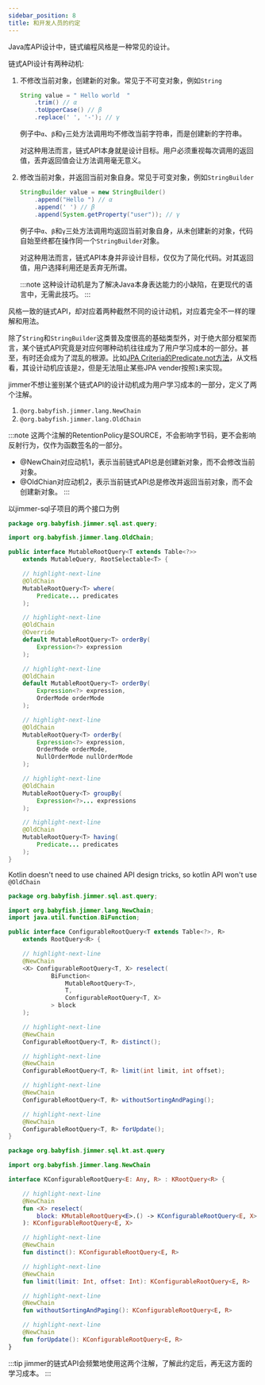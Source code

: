 ```yaml
---
sidebar_position: 8
title: 和开发人员的约定
---
```



Java库API设计中，链式编程风格是一种常见的设计。

链式API设计有两种动机:

1. 不修改当前对象，创建新的对象。常见于不可变对象，例如`String`

    ```java
    String value = " Hello world  "
        .trim() // α
        .toUpperCase() // β
        .replace(' ', '-'); // γ
    ```

    例子中`α`、`β`和`γ`三处方法调用均不修改当前字符串，而是创建新的字符串。

    对这种用法而言，链式API本身就是设计目标。用户必须重视每次调用的返回值，丢弃返回值会让方法调用毫无意义。

2. 修改当前对象，并返回当前对象自身。常见于可变对象，例如`StringBuilder`

    ```java
    StringBuilder value = new StringBuilder()
        .append("Hello ") // α
        .append(' ') // β
        .append(System.getProperty("user")); // γ
    ```

    例子中`α`、`β`和`γ`三处方法调用均返回当前对象自身，从未创建新的对象，代码自始至终都在操作同一个`StringBuilder`对象。

    对这种用法而言，链式API本身并非设计目标，仅仅为了简化代码。对其返回值，用户选择利用还是丢弃无所谓。

    :::note
    这种设计动机是为了解决Java本身表达能力的小缺陷，在更现代的语言中，无需此技巧。
    :::

风格一致的链式API，却对应着两种截然不同的设计动机，对应着完全不一样的理解和用法。

除了`String`和`StringBuilder`这类普及度很高的基础类型外，对于绝大部分框架而言，某个链式API究竟是对应何哪种动机往往成为了用户学习成本的一部分。甚至，有时还会成为了混乱的根源。比如[JPA Criteria的Predicate.not方法](https://docs.oracle.com/javaee/7/api/javax/persistence/criteria/Predicate.html#not--)，从文档看，其设计动机应该是`2`，但是无法阻止某些JPA vender按照`1`来实现。

jimmer不想让鉴别某个链式API的设计动机成为用户学习成本的一部分，定义了两个注解。

1. `@org.babyfish.jimmer.lang.NewChain`
2. `@org.babyfish.jimmer.lang.OldChain`

:::note
这两个注解的RetentionPolicy是SOURCE，不会影响字节码，更不会影响反射行为，仅作为函数签名的一部分。

- @NewChain对应动机1，表示当前链式API总是创建新对象，而不会修改当前对象。
- @OldChian对应动机2，表示当前链式API总是修改并返回当前对象，而不会创建新对象。
:::

以jimmer-sql子项目的两个接口为例

<Tabs groupId="language">
<TabItem value="java" label="Java">

```java title="MutableQuery.java"
package org.babyfish.jimmer.sql.ast.query;

import org.babyfish.jimmer.lang.OldChain;

public interface MutableRootQuery<T extends Table<?>> 
    extends MutableQuery, RootSelectable<T> {

    // highlight-next-line
    @OldChain
    MutableRootQuery<T> where(
        Predicate... predicates
    );

    // highlight-next-line
    @OldChain
    @Override
    default MutableRootQuery<T> orderBy(
        Expression<?> expression
    );

    // highlight-next-line
    @OldChain
    default MutableRootQuery<T> orderBy(
        Expression<?> expression, 
        OrderMode orderMode
    );

    // highlight-next-line
    @OldChain
    MutableRootQuery<T> orderBy(
        Expression<?> expression, 
        OrderMode orderMode, 
        NullOrderMode nullOrderMode
    );

    // highlight-next-line
    @OldChain
    MutableRootQuery<T> groupBy(
        Expression<?>... expressions
    );

    // highlight-next-line
    @OldChain
    MutableRootQuery<T> having(
        Predicate... predicates
    );
}
```

</TabItem>
<TabItem value="kotlin" label="Kotlin">

Kotlin doesn't need to use chained API design tricks, so kotlin API won't use `@OldChain`

</TabItem>
</Tabs>

<Tabs groupId="language">
<TabItem value="java" label="Java">

```java title="ConfigurableRootQuery.java"
package org.babyfish.jimmer.sql.ast.query;

import org.babyfish.jimmer.lang.NewChain;
import java.util.function.BiFunction;

public interface ConfigurableRootQuery<T extends Table<?>, R> 
    extends RootQuery<R> {

    // highlight-next-line
    @NewChain
    <X> ConfigurableRootQuery<T, X> reselect(
            BiFunction<
                MutableRootQuery<T>, 
                T, 
                ConfigurableRootQuery<T, X>
            > block
    );

    // highlight-next-line
    @NewChain
    ConfigurableRootQuery<T, R> distinct();

    // highlight-next-line
    @NewChain
    ConfigurableRootQuery<T, R> limit(int limit, int offset);

    // highlight-next-line
    @NewChain
    ConfigurableRootQuery<T, R> withoutSortingAndPaging();

    // highlight-next-line
    @NewChain
    ConfigurableRootQuery<T, R> forUpdate();
}
```

</TabItem>
<TabItem value="kotlin" label="Kotlin">

```kotlin
package org.babyfish.jimmer.sql.kt.ast.query

import org.babyfish.jimmer.lang.NewChain

interface KConfigurableRootQuery<E: Any, R> : KRootQuery<R> {

    // highlight-next-line
    @NewChain
    fun <X> reselect(
        block: KMutableRootQuery<E>.() -> KConfigurableRootQuery<E, X>
    ): KConfigurableRootQuery<E, X>

    // highlight-next-line
    @NewChain
    fun distinct(): KConfigurableRootQuery<E, R>

    // highlight-next-line
    @NewChain
    fun limit(limit: Int, offset: Int): KConfigurableRootQuery<E, R>

    // highlight-next-line
    @NewChain
    fun withoutSortingAndPaging(): KConfigurableRootQuery<E, R>

    // highlight-next-line
    @NewChain
    fun forUpdate(): KConfigurableRootQuery<E, R>
}
```

</TabItem>
</Tabs>

:::tip
jimmer的链式API会频繁地使用这两个注解，了解此约定后，再无这方面的学习成本。
:::

